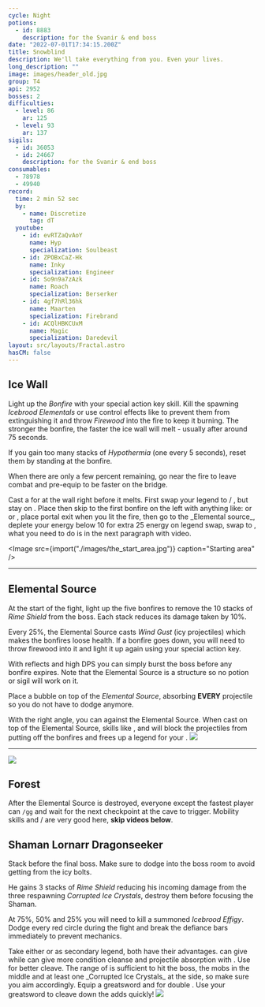 ```yaml
---
cycle: Night
potions:
  - id: 8883
    description: for the Svanir & end boss
date: "2022-07-01T17:34:15.200Z"
title: Snowblind
description: We'll take everything from you. Even your lives.
long_description: ""
image: images/header_old.jpg
group: T4
api: 2952
bosses: 2
difficulties:
  - level: 86
    ar: 125
  - level: 93
    ar: 137
sigils:
  - id: 36053
  - id: 24667
    description: for the Svanir & end boss
consumables:
  - 78978
  - 49940
record:
  time: 2 min 52 sec
  by:
    - name: Discretize
      tag: dT
  youtube:
    - id: evRTZaQvAoY
      name: Hyp
      specialization: Soulbeast
    - id: ZPOBxCaZ-Hk
      name: Inky
      specialization: Engineer
    - id: So9n9a7zAzk
      name: Roach
      specialization: Berserker
    - id: 4gf7hRl36hk
      name: Maarten
      specialization: Firebrand
    - id: ACQlHBKCUxM
      name: Magic
      specialization: Daredevil
layout: src/layouts/Fractal.astro
hasCM: false
---
```


## Ice Wall <Item id="8883" disableText/><Item id="24667" disableText/>

<Grid>
<GridItem sm="8">

Light up the _Bonfire_ with your special action key skill. Kill the spawning _Icebrood Elementals_ or use control effects like <Control name="Pull"/> to prevent them from extinguishing it and throw _Firewood_ into the fire to keep it burning. The stronger the bonfire, the faster the ice wall will melt - usually after around 75 seconds.

If you gain too many stacks of _Hypothermia_ (one every 5 seconds), reset them by standing at the bonfire.

When there are only a few percent remaining, go near the fire to leave combat and pre-equip <Item id="49940"/> to be faster on the bridge.

<Tabs>
<Tab specialization="Weaver">
Cast a <Skill name="Conjure Fiery Greatsword"/> for <Specialization name="Renegade"/> at the wall right before it melts.
</Tab>

<Tab specialization="Renegade">
First swap your legend to <Skill name="Legendary Centaur Stance"/> / <Skill name="Legendary Renegade Stance"/>, but stay on <Skill name="Legendary Renegade Stance" disableText/>. Place <Item id="78978"/> then skip to the first bonfire on the left with anything like: <Skill name="Conjure Fiery Greatsword"/> or <Item id="49940"/> or <Item id="85244"/>, place portal exit when you lit the fire, then go to the _Elemental source_, deplete your energy below 10 for extra 25 energy on legend swap, swap to <Skill name="Legendary Centaur Stance"/>, what you need to do is in the next paragraph with video.
</Tab>
</Tabs>
</GridItem>

<GridItem sm="4">

<Image src={import("./images/the_start_area.jpg")} caption="Starting area" />
</GridItem>

<GridItem sm="4">
<GifPlayer sourceId="snowblind-light-fire" caption="Light the fire with Special Action Key" />
</GridItem>
<GridItem sm="4">
<GifPlayer sourceId="snowblind-kill-elementals" caption="Kill incoming Ice Elementals" />
</GridItem>
<GridItem sm="4">
<GifPlayer sourceId="snowblind-throw-firewood" caption="Throw firewood into the fire" />
</GridItem>

</Grid>

---

<Grid>
<GridItem sm="6">

## Elemental Source

At the start of the fight, light up the five bonfires to remove the 10 stacks of _Rime Shield_ from the boss. Each stack reduces its damage taken by 10%.

Every 25%, the Elemental Source casts _Wind Gust_ (icy projectiles) which makes the bonfires loose health. If a bonfire goes down, you will need to throw firewood into it and light it up again using your special action key.

With reflects and high DPS you can simply burst the boss before any bonfire expires. Note that the Elemental Source is a structure so no potion or sigil will work on it.

<Tabs>
<Tab specialization="Renegade">
<ProfessionVideo title="Renegade bubble" profession="Renegade" src="ORcJL1p1pN8"/>

Place a bubble on top of the _Elemental Source_, absorbing **EVERY** projectile so you do not have to dodge anymore.
</Tab>

<Tab specialization="Weaver">
With the right angle, you can <Skill id="5697"/> against the Elemental Source.
</Tab>
<Tab specialization="Guardian">
When cast on top of the Elemental Source, skills like <Skill name="Sanctuary"/>, <Skill name="Wall of Reflection"/> and <Skill name="Chapter 3: Valiant Bulwark"/> will block the projectiles from putting off the bonfires and frees up a legend for your <Specialization name="Renegade"/>.
</Tab>
</Tabs>
</GridItem>

<GridItem sm="6">
<Image src={import("./images/the_elemental_source.jpg")} caption="Elemental Source" />
</GridItem>

</Grid>

---

<Grid>
<GridItem sm="5">
<Image src={import("./images/the_icy_forest.jpg")} caption="Icy forest" />
</GridItem>

<GridItem sm="7">

## Forest <Item id="8883" disableText/><Item id="24667" disableText/>

After the Elemental Source is destroyed, everyone except the fastest player can `/gg` and wait for the next checkpoint at the cave to trigger. Mobility skills and <Item id="85244"/> / <Item id="49940"/> are very good here, **skip videos below**.

<Tabs>
<Tab specialization="Soulbeast">
<ProfessionVideo title="Forest skip" profession="Soulbeast" timestamp="100" src="3Zc_ZJqPD0s"/>
</Tab>

<Tab specialization="Berserker">
<ProfessionVideo title="Forest skip" profession="Berserker" timestamp="21" src="29qQ2xU1YHk"/>
</Tab>

<Tab specialization="Guardian">
<ProfessionVideo title="Forest skip" profession="Guardian" timestamp="258" src="MmJTsOhdQeo"/>
</Tab>

<Tab specialization="Daredevil">
<ProfessionVideo title="Forest skip" profession="Daredevil" timestamp="125" src="Alpgs_GaZV0"/>
</Tab>
</Tabs>
</GridItem>
</Grid>

<Grid>
<GridItem sm="8">

## Shaman Lornarr Dragonseeker <Item id="8883" disableText/><Item id="24667" disableText/>

Stack <Boon name="Might"/> before the final boss. Make sure to dodge into the boss room to avoid getting <Condition name="Chilled"/> from the icy bolts.

He gains 3 stacks of _Rime Shield_ reducing his incoming damage from the three respawning _Corrupted Ice Crystals_, destroy them before focusing the Shaman.

At 75%, 50% and 25% you will need to kill a summoned _Icebrood Effigy_. Dodge every red circle during the fight and break the defiance bars immediately to prevent mechanics.

<Tabs>
<Tab specialization="Renegade">
Take either <Skill name="Legendary Dwarf Stance"/> or <Skill name="Legendary Centaur Stance"/> as secondary legend, both have their advantages. <Skill name="Legendary Dwarf Stance" disableText/> can give <Boon name="Stability"/> while <Skill name="Legendary Centaur Stance" disableText/> can give more condition cleanse and projectile absorption with <Skill name="Protective solace"/>.
</Tab>

<Tab specialization="Tempest">
Use <Specialization name="Tempest"/> <Skill id="22572"/> for better cleave. The range of <Skill id="22572"/> is sufficient to hit the boss, the mobs in the middle and at least one _Corrupted Ice Crystals_ at the side, so make sure you aim accordingly.
</Tab>

<Tab specialization="Berserker">
Equip a greatsword and <Skill name="blood reckoning"/> for double <Skill name="arc divider"/>. Use your greatsword to cleave down the adds quickly!
</Tab>
</Tabs>
</GridItem>

<GridItem sm="4">
<Image src={import("./images/shaman_lornarr_dragonseeker.jpg")} caption="Shaman Lornarr Dragonseekers cave" />
</GridItem>
</Grid>
